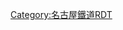 {{Routemap|collapse=yes|title=各務原線|title-bg=#018b44|title-color=white|map=
STR!~HUBa@f\\\\~~ ~~[[東海旅客鐵道|JR東海]]：[[東海道本線]]
HUBa@fq\BHF!~HUB!~HUBq\uexKHSTa!~HUBeq\\\\~~ ~~[[岐阜站|岐阜]]／''{{link-ja|岐阜站前站|岐阜駅前駅|岐阜站前}}''
STR!~HUB\uexSTR!~POINTERg@fq\\\~~ ~~''{{link-ja|岐阜市內線|名鉄岐阜市内線}}''
STR!~HUB\uexSTRl\uexBHFq!~HUBa\uexABZq+r\~~ ~~''[[名鐵岐阜站#軌道線（新岐阜站前電停·廢除）|新岐阜站前]]''
STRq\KRZo!~HUBlf\KBHFeq!~HUBq\KBHFa!~HUBrf\uexSTR\\~~0.0~~NH60 '''[[名鐵岐阜站|名鐵岐阜]]'''~~[[名古屋本線]]
STRq\exnSTRl!~ABZgr\exnSTR+r\uexKRW+l!~STR\uexKRWgr\\~~ ~~JR東海：東海道本線
STR\exnSTR\STR\uexKBSTe\~~ ~~岐阜工場 -1967
STR\exnSTR\eBHF\\~~0.4~~''{{link-ja|安良田站|安良田駅|安良田}}''~~ -1958
STR\exnABZgl\exnSTRq!~eDST\exnSTR+r\~~ ~~''鶴田町信號所''~~ -1966
STR\exnKBSTe\STR\exnSTR\~~ ~~''{{link-ja|Unitika|ユニチカ|Nichibo}}岐阜工場''
STR\\STR\exnKBSTe\~~ ~~''[[日本專賣公社]]岐阜工場''
STR\\BHF\\~~1.1~~KG16 '''[[田神站|田神]]'''
STR\\eABZgl\exSTR+r\
WBRÜCKE1\WASSERq\WBRÜCKE1\exWBRÜCKE1\~~ ~~{{link-ja|荒田川|荒田川|新荒田川}}
STR\\STR\exSTRl\~~ ~~''{{link-ja|田神線|名鉄田神線}}''
STRl\STRq\KRZo\STR+r\~~ ~~JR東海：[[高山本線]]
\BHF\STR~~2.9~~KG15 '''[[細畑站|細畑]]'''
\BHF\STR~~3.9~~KG14 '''[[切通站|切通]]'''
\STR\HST~~ ~~[[長森站|長森]]
\BHF\STR~~4.8~~KG13 '''[[手力站|手力]]'''
\BHF\STR~~5.4~~KG12 '''[[高田橋站|高田橋]]'''
\WBRÜCKE1\WBRÜCKE1~~ ~~{{link-ja|境川 (岐阜縣)|境川 (岐阜県)|境川}}
\SKRZ-Au\SKRZ-Au~~ ~~[[東海北陸自動車道]]
\BHF\STR~~6.6~~KG11 '''[[新加納站|新加納]]'''
\BHF!~HUBaq\BHF!~HUBeq~~7.5~~KG10 '''[[新那加站|新那加]]'''~~／右：[[那加站|那加]]
\WBRÜCKE1\WBRÜCKE1~~ ~~{{link-ja|境川 (岐阜縣)|境川 (岐阜県)|新境川}}
\BHF\STR~~8.1~~KG09 '''[[市民公園前站|市民公園前]]'''
\BHF\STR~~8.7~~KG08 '''[[各務原市役所前站|各務原市役所前]]'''
\BHF\STR~~9.9~~KG07 '''[[六軒站 (岐阜縣)|六軒]]'''
\STR\HST~~ ~~[[蘇原站|蘇原]]
\eBHF\STR~~10.8~~''[[三柿野站|各務野]]''~~ -1931
\BHF\STR~~11.2~~KG06 '''[[三柿野站|三柿野]]'''~~1931-
\BHF\STR~~12.4~~KG05 '''[[二十軒站|二十軒]]'''
\BHF!~HUBaq\BHF!~HUBeq~~13.7~~KG04 '''[[名電各務原站|名電各務原]]'''
\STR\STR~~ ~~右：[[各務原站|各務原]]
\eBHF\STR~~14.1~~''{{link-ja|競馬場前站 (岐阜縣)|競馬場前駅 (岐阜県)|競馬場前}}''~~ -?
\BHF\STR~~14.6~~KG03 '''[[苧瀨站|苧瀨]]'''
\BHF\STR~~15.5~~KG02 '''[[羽場站 (岐阜縣)|羽場]]'''
\BHF\STR~~16.5~~KG01 '''[[鵜沼宿站|鵜沼宿]]'''
\WBRÜCKE1\WBRÜCKE1~~ ~~{{link-ja|大安寺川|大安寺川}}
KRW+l\xKRWgr\BHF!~HUBa~~ ~~[[鵜沼站|鵜沼]]
BHF!~HUBaq\exKBHFe!~HUBtf\STR!~HUBrf~~17.6~~IY17 '''[[新鵜沼站|新鵜沼]]'''~~1931-／-1931
eABZg+l\exKBHFeq!~HUBe\STR~~ ~~''新鵜沼''~~-1931
eABZg+l\exSTRq\eABZg+r~~ ~~''鵜沼聯絡線''
STR\\STRl~~ ~~JR東海：高山本線
hKRZWae+GRZq\\~~ ~~[[犬山橋]]~~[[木曾川]] [[岐阜縣]]/[[愛知縣]]
STR\\~~ ~~[[犬山線]]
|bottom={{navbar|名古屋鐵道RDT/各務原線}}
}}<noinclude>{{rdt intro|[[各務原線|名古屋鐵道各務原線]]}}

[[Category:名古屋鐵道RDT]]
[[Category:各務原線| ]]

</noinclude>